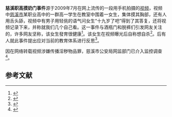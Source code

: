 {{unencyclopedic|time=2009-07-02T05:45:40+00:00}}
'''慈溪职高摸奶门事件'''源于2009年7月在网上流传的一段用手机拍摄的[[视频|视频]]，视频中[[慈溪市|慈溪市]]某职业高中的一群高一学生在教室中围着一女生，集体摸其胸部，还有人用舌头舔，视频中有男子用轻佻的语气问女生“十九岁了吧”得到了其答复，还将视频记录下来，并称就我们几个自己看。这一事件与酒瓶门和脱裤们引发网友关注的，许多网友坚称，该女生發育很健康<ref>{{cite web |url=http://news.163.com/09/0702/01/5D6AHKLU000120GR.html |title=浙江慈溪职高“集体摸奶门”引爆网络 |publisher=2009年7月2日 |date=2009年7月3日 |accessdate=检索日期 |deadurl=yes |archiveurl=https://web.archive.org/web/20090704213846/http://news.163.com/09/0702/01/5D6AHKLU000120GR.html |archivedate=2009年7月4日 }}</ref>。该女生在视频曝光后自称想自杀<ref>{{cite web |url=http://news.sohu.com/20090702/n264923986.shtml |title=慈溪“摸奶门”女主角被人肉 日志称想自杀 |publisher=搜狐新闻 |date=2009年7月2日 |accessdate=2009年7月3日 |archive-date=2009年7月5日 |archive-url=https://web.archive.org/web/20090705093824/http://news.sohu.com/20090702/n264923986.shtml |dead-url=no }}</ref>。后有人就此事件提出应对当前的教育体系进行反思<ref>{{cite web |url=http://society.huanqiu.com/roll/2009-07/504719.html |title=“摸奶门”：青春期的荒诞闹剧 |publisher=环球网 |date=2009年7月3日 |accessdate=2009年7月3日 |deadurl=yes |archiveurl=https://web.archive.org/web/20090706060532/http://society.huanqiu.com/roll/2009-07/504719.html |archivedate=2009年7月6日 }}</ref>。

因在网络转载视频涉嫌传播淫秽物品罪，慈溪市公安局网监部门已介入监控调查<ref>{{cite web |url=http://news.iqilu.com/shehui/fazhizongheng/20090702/86644.html |title=慈溪职高摸奶门：公安教育部门已介入调查 |publisher=齐鲁网 |date=2009年7月2日 |accessdate=2009年7月3日 |archive-date=2009年7月4日 |archive-url=https://web.archive.org/web/20090704213546/http://news.iqilu.com/shehui/fazhizongheng/20090702/86644.html |dead-url=no }}</ref>。

==参考文献==
<div class="references-small">
<references />
</div>
<references/>